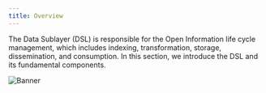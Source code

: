 ```yaml
---
title: Overview
---
```


The Data Sublayer (DSL) is responsible for the Open Information life cycle management, which includes indexing, transformation, storage, dissemination, and consumption. In this section, we introduce the DSL and its fundamental components.

![Banner](./assets/dsl-banner.png)
